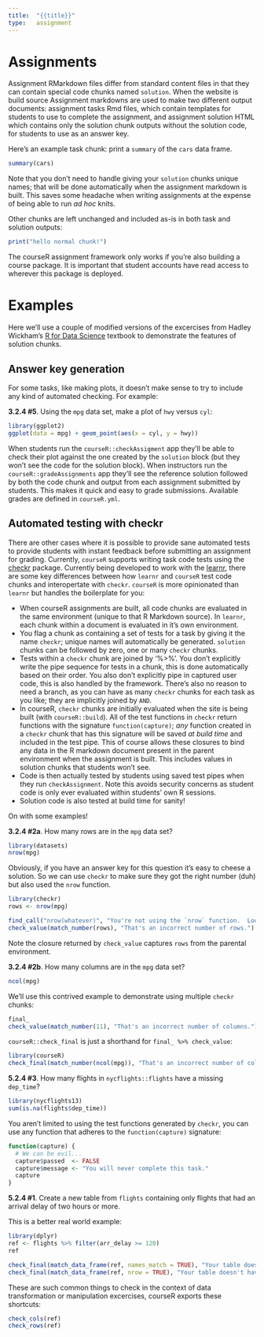 ```yaml
---
title:  "{{title}}"
type:   assignment
---
```


# Assignments

Assignment RMarkdown files differ from standard content files in that they can contain special code chunks named `solution`.  When the website is build source Assignment markdowns are used to make two different output documents:  assignment tasks Rmd files, which contain templates for students to use to complete the assignment, and assignment solution HTML which contains only the solution chunk outputs without the solution code, for students to use as an answer key.

Here's an example task chunk: print a `summary` of the `cars` data frame.

```r
summary(cars)
```

Note that you don't need to handle giving your `solution` chunks unique names; that will be done automatically when the assignment markdown is built.  This saves some headache when writing assignments at the expense of being able to run *ad hoc* knits.

Other chunks are left unchanged and included as-is in both task and solution outputs:

```r
print("hello normal chunk!")
```

The courseR assignment framework only works if you're also building a course package.  It is important that student accounts have read access to wherever this package is deployed.

# Examples

Here we'll use a couple of modified versions of the excercises from Hadley Wickham's [R for Data Science](http://r4ds.had.co.nz/) textbook to demonstrate the features of solution chunks.

## Answer key generation

For some tasks, like making plots, it doesn't make sense to try to include any kind of automated checking.  For example:

**3.2.4 #5**.  Using the `mpg` data set, make a plot of `hwy` versus `cyl`:

```r
library(ggplot2)
ggplot(data = mpg) + geom_point(aes(x = cyl, y = hwy))
```

When students run the `courseR::checkAssigment` app they'll be able to check their plot against the one created by the `solution` block (but they won't see the code for the solution block).  When instructors run the `courseR::gradeAssignments` app they'll see the reference solution followed by both the code chunk and output from each assignment submitted by students.  This makes it quick and easy to grade submissions.  Available grades are defined in `courseR.yml`.

## Automated testing with checkr

There are other cases where it is possible to provide sane automated tests to provide students with instant feedback before submitting an assignment for grading.  Currently, `courseR` supports writing task code tests using the [checkr](https://github.com/dtkaplan/checkr) package.  Currently being developed to work with the [learnr](https://rstudio.github.io/learnr), there are some key differences between how `learnr` and `courseR` test code chunks and interopertate with `checkr`.  `courseR` is more opinionated than `learnr` but handles the boilerplate for you:

* When courseR assignments are built, all code chunks are evaluated in the same environment (unique to that R Markdown source).  In `learnr`, each chunk within a document is evaluated in it's own environment.
* You flag a chunk as containing a set of tests for a task by giving it the name `checkr`; unique names will automatically be generated.  `solution` chunks can be followed by zero, one or many `checkr` chunks.  
* Tests within a `checkr` chunk are joined by '%>%'.  You don't explicitly write the pipe sequence for tests in a chunk, this is done automatically based on their order.  You also don't explicitly pipe in captured user code, this is also handled by the framework.  There's also no reason to need a branch, as you can have as many `checkr` chunks for each task as you like; they are implicitly joined by `AND`.
* In courseR, `checkr` chunks are initially evaluated when the site is being built (with `courseR::build`).  All of the test functions in `checkr` return functions with the signature `function(capture)`; *any* function created in a `checkr` chunk that has this signature will be saved *at build time* and included in the test pipe.  This of course allows these closures to bind any data in the R markdown document present in the parent environment when the assignment is built.  This includes values in solution chunks that students won't see.
* Code is then actually tested by students using saved test pipes when they run `checkAssignment`.  Note this avoids security concerns as student code is only ever evaluated within students' own R sessions.
* Solution code is also tested at build time for sanity!

On with some examples!

**3.2.4 #2a**. How many rows are in the `mpg` data set?

```r
library(datasets)
nrow(mpg)
```

Obviously, if you have an answer key for this question it's easy to cheese a solution.  So we can use `checkr` to make sure they got the right number (duh) but also used the `nrow` function.

```r
library(checkr)
rows <- nrow(mpg)

find_call("nrow(whatever)", "You're not using the `nrow` function.  Look it up!")
check_value(match_number(rows), "That's an incorrect number of rows.")
```

Note the closure returned by `check_value` captures `rows` from the parental environment.

**3.2.4 #2b**. How many columns are in the `mpg` data set?

```r
ncol(mpg)
```

We'll use this contrived example to demonstrate using multiple `checkr` chunks:

```r
final_
check_value(match_number(11), "That's an incorrect number of columns.")
```

`courseR::check_final` is just a shorthand for `final_ %>% check_value`:

```r
library(courseR)
check_final(match_number(ncol(mpg)), "That's an incorrect number of columns.")
```

**5.2.4 #3**.  How many flights in `nycflights::flights` have a missing `dep_time`?

```r
library(nycflights13)
sum(is.na(flights$dep_time))
```

You aren't limited to using the test functions generated by `checkr`, you can use any function that adheres to the `function(capture)` signature:

```r
function(capture) {
  # We can be evil...
  capture$passed  <- FALSE
  capture$message <- "You will never complete this task."
  capture
}
```

**5.2.4 #1**. Create a new table from `flights` containing only flights that had an arrival delay of two hours or more.

This is a better real world example:

```r
library(dplyr)
ref <- flights %>% filter(arr_delay >= 120)
ref
```

```r
check_final(match_data_frame(ref, names_match = TRUE), "Your table doesn't have the right columns.")
check_final(match_data_frame(ref, nrow = TRUE), "Your table doesn't have the right number of rows.")
```

These are such common things to check in the context of data transformation or manipulation excercises, courseR exports these shortcuts:

```r
check_cols(ref)
check_rows(ref)
```
